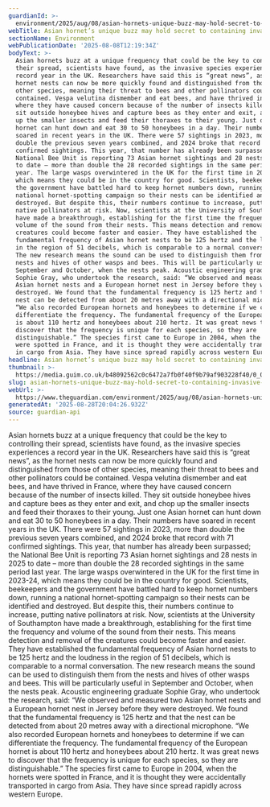 ```yaml
---
guardianId: >-
  environment/2025/aug/08/asian-hornets-unique-buzz-may-hold-secret-to-containing-invasive-species
webTitle: Asian hornet’s unique buzz may hold secret to containing invasive species
sectionName: Environment
webPublicationDate: '2025-08-08T12:19:34Z'
bodyText: >-
  Asian hornets buzz at a unique frequency that could be the key to controlling
  their spread, scientists have found, as the invasive species experiences a
  record year in the UK. Researchers have said this is “great news”, as the
  hornet nests can now be more quickly found and distinguished from those of
  other species, meaning their threat to bees and other pollinators could be
  contained. Vespa velutina dismember and eat bees, and have thrived in France,
  where they have caused concern because of the number of insects killed. They
  sit outside honeybee hives and capture bees as they enter and exit, and chop
  up the smaller insects and feed their thoraxes to their young. Just one Asian
  hornet can hunt down and eat 30 to 50 honeybees in a day. Their numbers have
  soared in recent years in the UK. There were 57 sightings in 2023, more than
  double the previous seven years combined, and 2024 broke that record with 71
  confirmed sightings. This year, that number has already been surpassed; the
  National Bee Unit is reporting 73 Asian hornet sightings and 28 nests in 2025
  to date – more than double the 28 recorded sightings in the same period last
  year. The large wasps overwintered in the UK for the first time in 2023-24,
  which means they could be in the country for good. Scientists, beekeepers and
  the government have battled hard to keep hornet numbers down, running a
  national hornet-spotting campaign so their nests can be identified and
  destroyed. But despite this, their numbers continue to increase, putting
  native pollinators at risk. Now, scientists at the University of Southampton
  have made a breakthrough, establishing for the first time the frequency and
  volume of the sound from their nests. This means detection and removal of the
  creatures could become faster and easier. They have established the
  fundamental frequency of Asian hornet nests to be 125 hertz and the loudness
  in the region of 51 decibels, which is comparable to a normal conversation.
  The new research means the sound can be used to distinguish them from the
  nests and hives of other wasps and bees. This will be particularly useful in
  September and October, when the nests peak. Acoustic engineering graduate
  Sophie Gray, who undertook the research, said: “We observed and measured two
  Asian hornet nests and a European hornet nest in Jersey before they were
  destroyed. We found that the fundamental frequency is 125 hertz and that the
  nest can be detected from about 20 metres away with a directional microphone.
  “We also recorded European hornets and honeybees to determine if we can
  differentiate the frequency. The fundamental frequency of the European hornet
  is about 110 hertz and honeybees about 210 hertz. It was great news to
  discover that the frequency is unique for each species, so they are
  distinguishable.” The species first came to Europe in 2004, when the hornets
  were spotted in France, and it is thought they were accidentally transported
  in cargo from Asia. They have since spread rapidly across western Europe.
headline: Asian hornet’s unique buzz may hold secret to containing invasive species
thumbnail: >-
  https://media.guim.co.uk/b48092562c0c6472a7fb0f40f9b79af903228f40/0_0_4149_3319/500.jpg
slug: asian-hornets-unique-buzz-may-hold-secret-to-containing-invasive-species
webUrl: >-
  https://www.theguardian.com/environment/2025/aug/08/asian-hornets-unique-buzz-may-hold-secret-to-containing-invasive-species
generatedAt: '2025-08-28T20:04:26.932Z'
source: guardian-api
---
```

Asian hornets buzz at a unique frequency that could be the key to controlling their spread, scientists have found, as the invasive species experiences a record year in the UK. Researchers have said this is “great news”, as the hornet nests can now be more quickly found and distinguished from those of other species, meaning their threat to bees and other pollinators could be contained. Vespa velutina dismember and eat bees, and have thrived in France, where they have caused concern because of the number of insects killed. They sit outside honeybee hives and capture bees as they enter and exit, and chop up the smaller insects and feed their thoraxes to their young. Just one Asian hornet can hunt down and eat 30 to 50 honeybees in a day. Their numbers have soared in recent years in the UK. There were 57 sightings in 2023, more than double the previous seven years combined, and 2024 broke that record with 71 confirmed sightings. This year, that number has already been surpassed; the National Bee Unit is reporting 73 Asian hornet sightings and 28 nests in 2025 to date – more than double the 28 recorded sightings in the same period last year. The large wasps overwintered in the UK for the first time in 2023-24, which means they could be in the country for good. Scientists, beekeepers and the government have battled hard to keep hornet numbers down, running a national hornet-spotting campaign so their nests can be identified and destroyed. But despite this, their numbers continue to increase, putting native pollinators at risk. Now, scientists at the University of Southampton have made a breakthrough, establishing for the first time the frequency and volume of the sound from their nests. This means detection and removal of the creatures could become faster and easier. They have established the fundamental frequency of Asian hornet nests to be 125 hertz and the loudness in the region of 51 decibels, which is comparable to a normal conversation. The new research means the sound can be used to distinguish them from the nests and hives of other wasps and bees. This will be particularly useful in September and October, when the nests peak. Acoustic engineering graduate Sophie Gray, who undertook the research, said: “We observed and measured two Asian hornet nests and a European hornet nest in Jersey before they were destroyed. We found that the fundamental frequency is 125 hertz and that the nest can be detected from about 20 metres away with a directional microphone. “We also recorded European hornets and honeybees to determine if we can differentiate the frequency. The fundamental frequency of the European hornet is about 110 hertz and honeybees about 210 hertz. It was great news to discover that the frequency is unique for each species, so they are distinguishable.” The species first came to Europe in 2004, when the hornets were spotted in France, and it is thought they were accidentally transported in cargo from Asia. They have since spread rapidly across western Europe.
